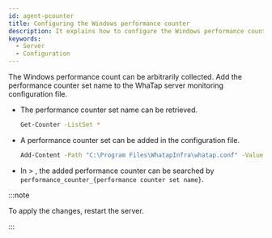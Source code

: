 ```yaml
---
id: agent-pcounter
title: Configuring the Windows performance counter
description: It explains how to configure the Windows performance counter.
keywords:
  - Server
  - Configuration
---
```


The Windows performance count can be arbitrarily collected. Add the performance counter set name to the WhaTap server monitoring configuration file. 

- The performance counter set name can be retrieved.
  ```bash title='Windows Powershell'
  Get-Counter -ListSet *
  ```

- A performance counter set can be added in the configuration file.
  ```bash title='Windows Powershell'
  Add-Content -Path "C:\Program Files\WhatapInfra\whatap.conf" -Value "performance.counter.$(Get-Date -uformat %s)=Performance counter set name to view"
  ```

- In <Cmdname sid="side_analysis" className="uitext" /> &gt; <Cmdname sid="side_metricsSearch" className="uitext" />, the added performance counter can be searched by <Cmdname sid="category" className="uitext" /> `performance_counter_{performance counter set name}`.

:::note

To apply the changes, restart the server.

:::
